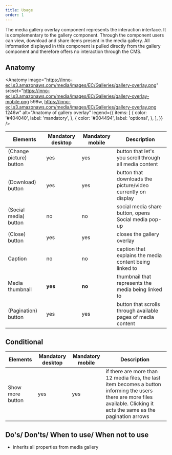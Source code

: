 ```yaml
---
title: Usage
order: 1
---
```



<Paragraph size="lead">
  The media gallery overlay component represents the interaction interface. It
  is complementary to the gallery component. Through the component users can
  view, download and share items present in the media gallery. All information
  displayed in this component is pulled directly from the gallery component and
  therefore offers no interaction through the CMS.
</Paragraph>

## Anatomy

<Anatomy
  image="https://inno-ecl.s3.amazonaws.com/media/images/EC/Galleries/gallery-overlay.png"
  srcset="https://inno-ecl.s3.amazonaws.com/media/images/EC/Galleries/gallery-overlay-mobile.png 598w, https://inno-ecl.s3.amazonaws.com/media/images/EC/Galleries/gallery-overlay.png 1246w"
  alt="Anatomy of gallery overlay"
  legend={{
    items: [
      {
        color: '#404040',
        label: 'mandatory',
      },
      {
        color: '#004494',
        label: 'optional',
      },
    ],
  }}
/>

| Elements                | Mandatory desktop | Mandatory mobile | Description                                                                                                     |
| ----------------------- | ----------------- | ---------------- | --------------------------------------------------------------------------------------------------------------- |
| (Change picture) button | yes               | yes              | button that let's you scroll through all media content                                                          |
| (Download) button       | yes               | yes              | button that downloads the picture/video currently on display                                                    |
| (Social media) button   | no                | no               | social media share button, opens <Link to="/ec/components/social-media-share/usage/">Social media</Link> pop-up |
| (Close) button          | yes               | yes              | closes the gallery overlay                                                                                      |
| Caption                 | no                | no               | caption that explains the media content being linked to                                                         |
| Media thumbnail         | **yes**           | **no**           | thumbnail that represents the media being linked to                                                             |
| (Pagination) button     | yes               | yes              | button that scrolls through available pages of media content                                                    |

## Conditional

| Elements         | Mandatory desktop | Mandatory mobile | Description                                                                                                                                                                  |
| ---------------- | ----------------- | ---------------- | ---------------------------------------------------------------------------------------------------------------------------------------------------------------------------- |
| Show more button | yes               | yes              | if there are more than 12 media files, the last item becomes a button informing the users there are more files available. Clicking it acts the same as the pagination arrows |

## Do's/ Don'ts/ When to use/ When not to use

- inherits all properties from <Link to="/ec/components/media/gallery/">media gallery</Link>
